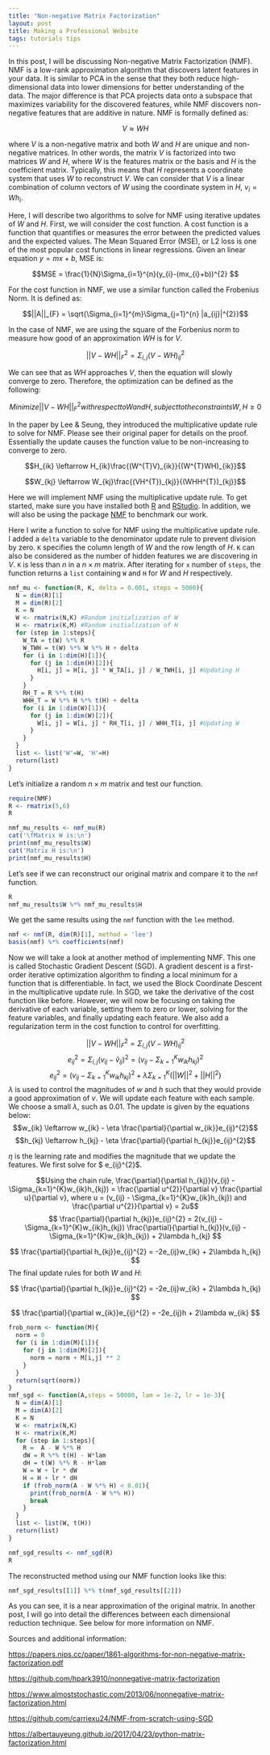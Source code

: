 ```yaml
---
title: "Non-negative Matrix Factorization"
layout: post
title: Making a Professional Website
tags: tutorials tips
---
```


In this post, I will be discussing Non-negative Matrix Factorization (NMF). NMF is a low-rank approximation algorithm that discovers latent features in your data. It is similar to PCA in the sense that they both reduce high-dimensional data into lower dimensions for better understanding of the data. The major difference is that PCA projects data onto a subspace that maximizes variability for the discovered features, while NMF discovers non-negative features that are additive in nature. NMF is formally defined as:

$$V \approx WH$$

where $V$ is a non-negative matrix and both $W$ and $H$ are unique and non-negative matrices. In other words, the matrix $V$ is factorized into two matrices $W$ and $H$, where $W$ is the features matrix or the basis and $H$ is the coefficient matrix. Typically, this means that $H$ represents a coordinate system that uses $W$ to reconstruct $V$. We can consider that $V$ is a linear combination of column vectors of $W$ using the coordinate system in $H$, $v_{i} = Wh_{i}$.

Here, I will describe two algorithms to solve for NMF using iterative updates of $W$ and $H$. First, we will consider the cost function. A cost function is a function that quantifies or measures the error between the predicted values and the expected values. The Mean Squared Error (MSE), or L2 loss is one of the most popular cost functions in linear regressions. Given an linear equation $y = mx + b$, MSE is:

$$MSE = \frac{1}{N}\Sigma_{i=1}^{n}(y_{i}-(mx_{i}+b))^{2} $$

For the cost function in NMF, we use a similar function called the Frobenius Norm. It is defined as:

$$||A||_{F} = \sqrt{\Sigma_{i=1}^{m}\Sigma_{j=1}^{n} |a_{ij}|^{2}}$$

In the case of NMF, we are using the square of the Forbenius norm to measure how good of an approximation $WH$ is for $V$.

$$||V - WH||_{F}^{2} = \Sigma_{i,j}(V - WH)^{2}_{ij}$$

We can see that as $WH$ approaches $V$, then the equation will slowly converge to zero. Therefore, the optimization can be defined as the following:

$$Minimize ||V - WH||_{F}^{2} with respect to W and H, subject to the constraints W,H \ge 0$$

In the paper by Lee & Seung, they introduced the multiplicative update rule to solve for NMF. Please see their original paper for details on the proof. Essentially the update causes the function value to be non-increasing to converge to zero.

$$H_{ik} \leftarrow H_{ik}\frac{(W^{T}V)_{ik}}{(W^{T}WH)_{ik}}$$

$$W_{kj} \leftarrow W_{kj}\frac{(VH^{T})_{kj}}{(WHH^{T})_{kj}}$$

Here we will implement NMF using the multiplicative update rule. To get started, make sure you have installed both [R](https://www.r-project.org/) and [RStudio](https://rstudio.com/). In addition, we will also be using the package [NMF](https://cran.r-project.org/web/packages/NMF/index.html) to benchmark our work. 

Here I write a function to solve for NMF using the multiplicative update rule. I added a `delta` variable to the denominator update rule to prevent division by zero. `K` specifies the column length of $W$ and the row length of $H$. `K` can also be considered as the number of hidden features we are discovering in $V$. `K` is less than $n$ in a $n \times m$ matrix. After iterating for `x` number of `steps`, the function returns a `list` containing `W` and `H` for $W$ and $H$ respectively. 

```r
nmf_mu <- function(R, K, delta = 0.001, steps = 5000){
  N = dim(R)[1]
  M = dim(R)[2]
  K = N
  W <- rmatrix(N,K) #Random initialization of W
  H <- rmatrix(K,M) #Random initialization of H
  for (step in 1:steps){
    W_TA = t(W) %*% R
    W_TWH = t(W) %*% W %*% H + delta
    for (i in 1:dim(H)[1]){
      for (j in 1:dim(H)[2]){
        H[i, j] = H[i, j] * W_TA[i, j] / W_TWH[i, j] #Updating H
      }
    }
    RH_T = R %*% t(H)
    WHH_T = W %*% H %*% t(H) + delta
    for (i in 1:dim(W)[1]){
      for (j in 1:dim(W)[2]){
        W[i, j] = W[i, j] * RH_T[i, j] / WHH_T[i, j] #Updating W
      }
    }
  }
  list <- list('W'=W, 'H'=H)
  return(list)
}
```

Let's initialize a random $n \times m$ matrix and test our function.
```r
require(NMF)
R <- rmatrix(5,6)
R
```

```R
nmf_mu_results <- nmf_mu(R)
cat('\fMatrix W is:\n')
print(nmf_mu_results$W)
cat('Matrix H is:\n')
print(nmf_mu_results$H)
```

Let's see if we can reconstruct our original matrix and compare it to the `nmf` function.
```r
R
nmf_mu_results$W %*% nmf_mu_results$H
```
We get the same results using the `nmf` function with the `lee` method. 
```r
nmf <- nmf(R, dim(R)[1], method = 'lee')
basis(nmf) %*% coefficients(nmf)
```

Now we will take a look at another method of implementing NMF. This one is called Stochastic Gradient Descent (SGD). A gradient descent is a first-order iterative optimization algorithm to finding a local minimum for a function that is differentiable. In fact, we used the Block Coordinate Descent in the multiplicative update rule. In SGD, we take the derivative of the cost function like before. However, we will now be focusing on taking the derivative of each variable, setting them to zero or lower, solving for the feature variables, and finally updating each feature. We also add a regularization term in the cost function to control for overfitting. 

$$||V - WH||_{F}^{2} = \Sigma_{i,j}(V - WH)^{2}_{ij}$$
$$e_{ij}^{2} = \Sigma_{i,j}(v_{ij}- \hat v_{ij})^{2} = (v_{ij} - \Sigma_{k=1}^{K}w_{ik}h_{kj})^{2}$$
$$e_{ij}^{2}  = (v_{ij} - \Sigma_{k=1}^{K}w_{ik}h_{kj})^{2} + \lambda\Sigma_{k=1}^{K}(||W||^{2} + ||H||^{2})$$
$\lambda$ is used to control the magnitudes of $w$ and $h$ such that they would provide a good approximation of $v$. We will update each feature with each sample. We choose a small $\lambda$, such as 0.01. The update is given by the equations below:
$$w_{ik} \leftarrow w_{ik} - \eta \frac{\partial}{\partial w_{ik}}e_{ij}^{2}$$
$$h_{kj} \leftarrow h_{kj} - \eta \frac{\partial}{\partial h_{kj}}e_{ij}^{2}$$

$\eta$ is the learning rate and modifies the magnitude that we update the features. We first solve for $ \frac{\partial}{\partial h_{kj}}e_{ij}^{2}$.

$$Using the chain rule, \frac{\partial}{\partial h_{kj}}(v_{ij} - \Sigma_{k=1}^{K}w_{ik}h_{kj}) = \frac{\partial u^{2}}{\partial v} \frac{\partial u}{\partial v}, where u = (v_{ij} - \Sigma_{k=1}^{K}w_{ik}h_{kj}) and \frac{\partial u^{2}}{\partial v} = 2u$$
$$ \frac{\partial}{\partial h_{kj}}e_{ij}^{2} = 2(v_{ij} - \Sigma_{k=1}^{K}w_{ik}h_{kj}) \frac{\partial}{\partial h_{kj}}(v_{ij} - \Sigma_{k=1}^{K}w_{ik}h_{kj}) + 2\lambda h_{kj} $$

$$ \frac{\partial}{\partial h_{kj}}e_{ij}^{2} = -2e_{ij}w_{ik} + 2\lambda h_{kj} $$
The final update rules for both $W$ and $H$:

$$ \frac{\partial}{\partial h_{kj}}e_{ij}^{2} = -2e_{ij}w_{ik} + 2\lambda h_{kj} $$

$$ \frac{\partial}{\partial w_{ik}}e_{ij}^{2} = -2e_{ij}h + 2\lambda w_{ik} $$

```r
frob_norm <- function(M){
  norm = 0
  for (i in 1:dim(M)[1]){
    for (j in 1:dim(M)[2]){
      norm = norm + M[i,j] ** 2
    }
  }
  return(sqrt(norm))
}
nmf_sgd <- function(A,steps = 50000, lam = 1e-2, lr = 1e-3){
  N = dim(A)[1]
  M = dim(A)[2]
  K = N
  W <- rmatrix(N,K)
  H <- rmatrix(K,M)
  for (step in 1:steps){
    R =  A - W %*% H 
    dW = R %*% t(H) - W*lam
    dH = t(W) %*% R - H*lam
    W = W + lr * dW
    H = H + lr * dH
    if (frob_norm(A - W %*% H) < 0.01){
      print(frob_norm(A - W %*% H))
      break
    }
  }
  list <- list(W, t(H))
  return(list)
}
```

```r
nmf_sgd_results <- nmf_sgd(R)
R
```
The reconstructed method using our NMF function looks like this:
```r
nmf_sgd_results[[1]] %*% t(nmf_sgd_results[[2]])
```
As you can see, it is a near approximation of the original matrix. In another post, I will go into detail the differences between each dimensional reduction technique. See below for more information on NMF. 


Sources and additional information:

<a href="https://papers.nips.cc/paper/1861-algorithms-for-non-negative-matrix-factorization.pdf" class="uri">https://papers.nips.cc/paper/1861-algorithms-for-non-negative-matrix-factorization.pdf</a>

<a href="https://github.com/hpark3910/nonnegative-matrix-factorization" class="uri">https://github.com/hpark3910/nonnegative-matrix-factorization</a>

<a href="https://www.almoststochastic.com/2013/06/nonnegative-matrix-factorization.html" class="uri">https://www.almoststochastic.com/2013/06/nonnegative-matrix-factorization.html</a>

<a href="https://github.com/carriexu24/NMF-from-scratch-using-SGD" class="uri">https://github.com/carriexu24/NMF-from-scratch-using-SGD</a>

<a href="https://albertauyeung.github.io/2017/04/23/python-matrix-factorization.html" class="uri">https://albertauyeung.github.io/2017/04/23/python-matrix-factorization.html</a>


